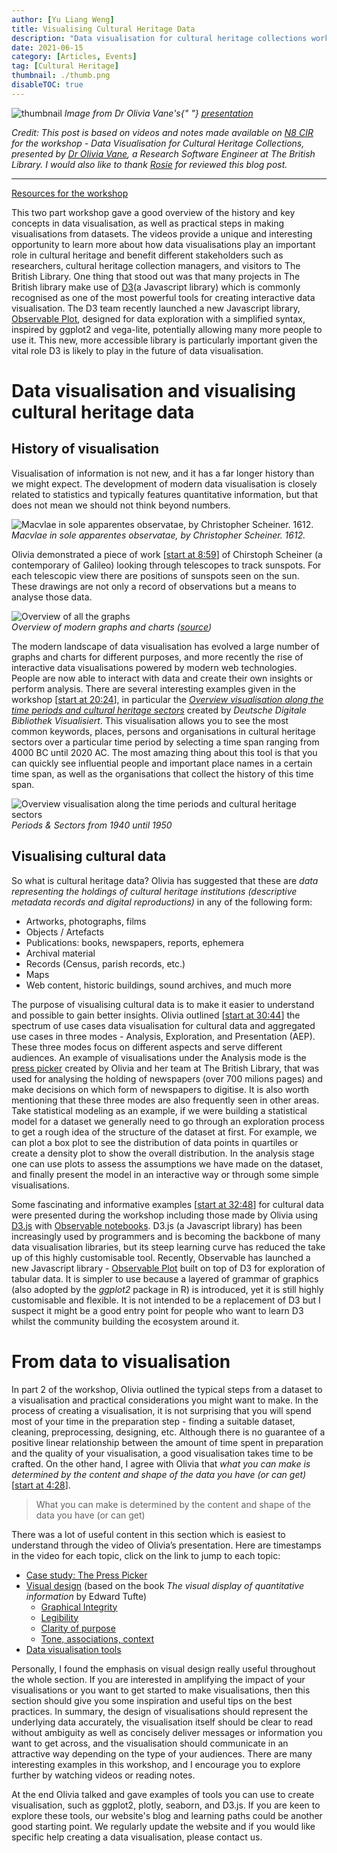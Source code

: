 ```yaml
---
author: [Yu Liang Weng]
title: Visualising Cultural Heritage Data
description: "Data visualisation for cultural heritage collections workshop presented by Dr Olivia Vane of The British Library on N8 CIR Training."
date: 2021-06-15
category: [Articles, Events]
tag: [Cultural Heritage]
thumbnail: ./thumb.png
disableTOC: true
---
```


<div className="-mt-10 relative mb-48">
  <img
    src="./thumb.png"
    alt="thumbnail"
    className="scale:110 lg:scale-150 shadow-xl"
  />
  <em className="absolute bottom-0 text-sm -mb-32">
    Image from Dr Olivia Vane's{" "}
    <a href="https://n8cir.org.uk/events/event-resource/data-vis-resources/">
      presentation
    </a>
  </em>
</div>

_Credit: This post is based on videos and notes made available on [N8 CIR](https://n8cir.org.uk/events/event-resource/data-vis-resources/) for the workshop - Data Visualisation for Cultural Heritage Collections, presented by [Dr Olivia Vane](https://oliviavane.co.uk/index), a Research Software Engineer at The British Library. I would also like to thank [Rosie](https://github.com/rosiehigman) for reviewed this blog post._

---

[Resources for the workshop](https://n8cir.org.uk/events/event-resource/data-vis-resources/)

This two part workshop gave a good overview of the history and key concepts in data visualisation, as well as practical steps in making visualisations from datasets. The videos provide a unique and interesting opportunity to learn more about how data visualisations play an important role in cultural heritage and benefit different stakeholders such as researchers, cultural heritage collection managers, and visitors to The British Library. One thing that stood out was that many projects in The British library make use of [D3](https://d3js.org/)(a Javascript library) which is commonly recognised as one of the most powerful tools for creating interactive data visualisation. The D3 team recently launched a new Javascript library, [Observable Plot](https://observablehq.com/@observablehq/plot), designed for data exploration with a simplified syntax, inspired by ggplot2 and vega-lite, potentially allowing many more people to use it. This new, more accessible library is particularly important given the vital role D3 is likely to play in the future of data visualisation.

# Data visualisation and visualising cultural heritage data

## History of visualisation

Visualisation of information is not new, and it has a far longer history than we might expect. The development of modern data visualisation is closely related to statistics and typically features quantitative information, but that does not mean we should not think beyond numbers.

![Macvlae in sole apparentes observatae, by Christopher Scheiner. 1612.](tres_epistolaeBW_large.gif)  
_Macvlae in sole apparentes observatae, by Christopher Scheiner. 1612._

Olivia demonstrated a piece of work [[start at 8:59](https://youtu.be/5g4kNMN4AsI?t=539)] of Chirstoph Scheiner (a contemporary of Galileo) looking through telescopes to track sunspots. For each telescopic view there are positions of sunspots seen on the sun. These drawings are not only a record of observations but a means to analyse those data.

![Overview of all the graphs](./data-to-viz.png)  
_Overview of modern graphs and charts ([source](https://www.data-to-viz.com/))_

The modern landscape of data visualisation has evolved a large number of graphs and charts for different purposes, and more recently the rise of interactive data visualisations powered by modern web technologies. People are now able to interact with data and create their own insights or perform analysis. There are several interesting examples given in the workshop [[start at 20:24](https://youtu.be/5g4kNMN4AsI?t=1224)], in particular the _[Overview visualisation along the time periods and cultural heritage sectors](https://uclab.fh-potsdam.de/ddb/timeline/)_ created by _Deutsche Digitale Bibliothek Visualisiert_. This visualisation allows you to see the most common keywords, places, persons and organisations in cultural heritage sectors over a particular time period by selecting a time span ranging from 4000 BC until 2020 AC. The most amazing thing about this tool is that you can quickly see influential people and important place names in a certain time span, as well as the organisations that collect the history of this time span.

![Overview visualisation along the time periods and cultural heritage sectors](./timeline.png)
_Periods & Sectors from 1940 until 1950_

## Visualising cultural data

So what is cultural heritage data? Olivia has suggested that these are _data representing the holdings of cultural heritage institutions (descriptive metadata records and digital reproductions)_ in any of the following form:

- Artworks, photographs, films
- Objects / Artefacts
- Publications: books, newspapers, reports, ephemera
- Archival material
- Records (Census, parish records, etc.)
- Maps
- Web content, historic buildings, sound archives, and much more

The purpose of visualising cultural data is to make it easier to understand and possible to gain better insights. Olivia outlined [[start at 30:44](https://youtu.be/5g4kNMN4AsI?t=1844)] the spectrum of use cases data visualisation for cultural data and aggregated use cases in three modes - Analysis, Exploration, and Presentation (AEP). These three modes focus on different aspects and serve different audiences. An example of visualisations under the Analysis mode is the [press picker](https://www.oliviavane.co.uk/press-picker) created by Olivia and her team at The British Library, that was used for analysing the holding of newspapers (over 700 milions pages) and make decisions on which form of newspapers to digitise. It is also worth mentioning that these three modes are also frequently seen in other areas. Take statistical modeling as an example, if we were building a statistical model for a dataset we generally need to go through an exploration process to get a rough idea of the structure of the dataset at first. For example, we can plot a box plot to see the distribution of data points in quartiles or create a density plot to show the overall distribution. In the analysis stage one can use plots to assess the assumptions we have made on the dataset, and finally present the model in an interactive way or through some simple visualisations.

Some fascinating and informative examples [[start at 32:48](https://youtu.be/5g4kNMN4AsI?t=1968)] for cultural data were presented during the workshop including those made by Olivia using [D3.js](https://d3js.org/) with [Observable notebooks](https://observablehq.com/). D3.js (a Javascript library) has been increasingly used by programmers and is becoming the backbone of many data visualisation libraries, but its steep learning curve has reduced the take up of this highly customisable tool. Recently, Observable has launched a new Javascript library - [Observable Plot](https://observablehq.com/@observablehq/plot) built on top of D3 for exploration of tabular data. It is simpler to use because a layered of grammar of graphics (also adopted by the _ggplot2_ package in R) is introduced, yet it is still highly customisable and flexible. It is not intended to be a replacement of D3 but I suspect it might be a good entry point for people who want to learn D3 whilst the community building the ecosystem around it.

# From data to visualisation

In part 2 of the workshop, Olivia outlined the typical steps from a dataset to a visualisation and practical considerations you might want to make. In the process of creating a visualisation, it is not surprising that you will spend most of your time in the preparation step - finding a suitable dataset, cleaning, preprocessing, designing, etc. Although there is no guarantee of a positive linear relationship between the amount of time spent in preparation and the quality of your visualisation, a good visualisation takes time to be crafted. On the other hand, I agree with Olivia that _what you can make is determined by the content and shape of the data you have (or can get)_ [[start at 4:28](https://youtu.be/avLG15LImLU?t=268)].

> What you can make is determined by the content and shape of the data you have (or can get)

There was a lot of useful content in this section which is easiest to understand through the video of Olivia’s presentation. Here are timestamps in the video for each topic, click on the link to jump to each topic:

- [Case study: The Press Picker](https://youtu.be/avLG15LImLU?t=682)
- [Visual design](https://youtu.be/avLG15LImLU?t=1544) (based on the book _The visual display of quantitative information_ by Edward Tufte)
  - [Graphical Integrity](https://youtu.be/avLG15LImLU?t=1769)
  - [Legibility](https://youtu.be/avLG15LImLU?t=2492)
  - [Clarity of purpose](https://youtu.be/avLG15LImLU?t=3309)
  - [Tone, associations, context](https://youtu.be/avLG15LImLU?t=4250)
- [Data visualisation tools](https://youtu.be/avLG15LImLU?t=5116)

Personally, I found the emphasis on visual design really useful throughout the whole section. If you are interested in amplifying the impact of your visualisations or you want to get started to make visualisations, then this section should give you some inspiration and useful tips on the best practices. In summary, the design of visualisations should represent the underlying data accurately, the visualisation itself should be clear to read without ambiguity as well as concisely deliver messages or information you want to get across, and the visualisation should communicate in an attractive way depending on the type of your audiences. There are many interesting examples in this workshop, and I encourage you to explore further by watching videos or reading notes.

At the end Olivia talked and gave examples of tools you can use to create visualisation, such as ggplot2, plotly, seaborn, and D3.js. If you are keen to explore these tools, our website's <Link to="/blog">blog</Link> and <Link to="/#learning-path">learning paths</Link> could be another good starting point. We regularly update the website and if you would like specific help creating a data visualisation, please contact us.
